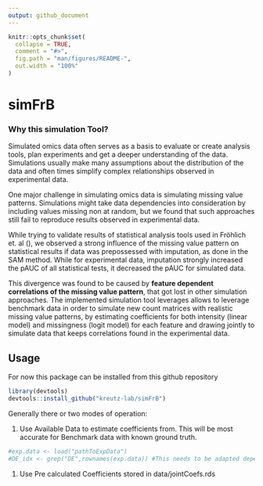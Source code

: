 ```yaml
---
output: github_document
---
```


<!-- README.md is generated from README.Rmd. Please edit that file -->

```r
knitr::opts_chunk$set(
  collapse = TRUE,
  comment = "#>",
  fig.path = "man/figures/README-",
  out.width = "100%"
)
```

# simFrB

### Why this simulation Tool?

Simulated omics data often serves as a basis to evaluate or create analysis tools, plan experiments and get a deeper understanding of the data. Simulations usually make many assumptions about the distribution of the data and often times simplify complex relationships observed in experimental data.

One major challenge in simulating omics data is simulating missing value patterns. Simulations might take data dependencies into consideration by including values missing non at random, but we found that such approaches still fail to reproduce results observed in experimental data.

While trying to validate results of statistical analysis tools used in Fröhlich et. al (), we observed a strong influence of the missing value pattern on statistical results if data was prepossessed with imputation, as done in the SAM method. While for experimental data, imputation strongly increased the pAUC of all statistical tests, it decreased the pAUC for simulated data.

This divergence was found to be caused by **feature dependent correlations of the missing value pattern**, that got lost in other simulation approaches. The implemented simulation tool leverages allows to leverage benchmark data in order to simulate new count matrices with realistic missing value patterns, by estimating coefficients for both intensity (linear model) and missingness (logit model) for each feature and drawing jointly to simulate data that keeps correlations found in the experimental data.

## Usage

For now this package can be installed from this github repository

```r
library(devtools)
devtools::install_github("kreutz-lab/simFrB")
```

Generally there or two modes of operation:

1.  Use Available Data to estimate coefficients from. This will be most accurate for Benchmark data with known ground truth.

```r
#exp.data <- load("pathToExpData")
#DE_idx <- grep("DE",rownames(exp.data)) #This needs to be adapted depending on how you know which feature is differentially expressed


```

1.  Use Pre calculated Coefficients stored in data/jointCoefs.rds
